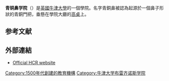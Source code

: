 {{expand|time=2013-08-28T10:46:43+00:00}}
{{Infobox Oxford college
| name = Brasenose College
| university = Oxford
| infobox_colour = black
| photo = [[File:Oxford_Brasenose_College.jpg|220px]]
| colours = {{scarf|{{cell2|#000000}}{{cell|#FFFF33}}{{cells|5|#000000}}{{cell|#FFFF33}}{{cell2|#000000}}}}
| full_name = The King's Hall and College of Brasenose
| named_for = 青銅門環
| old_names = Brazen Nose College
| latin_name = Aula regia et collegium aenei nasi
|established = {{start date|1509}}
| sister_college = [[劍橋大學岡維爾與凱斯學院|劍橋大學岡維爾與凱斯學院]]
| head_label = Principal
| head = [[艾倫·鮑曼|艾倫·鮑曼]]
| undergraduates = 364<ref>{{cite web
 |title=Undergraduate numbers by college 2011-12 
 |publisher=University of Oxford 
 |url=http://public.tableausoftware.com/views/Studentstatistics-UniversityofOxford/Collegeoneyearoverview?:embed=yes&:tabs=yes&:toolbar=yes 
 |deadurl=yes 
 |archiveurl=https://web.archive.org/web/20131004213338/http://public.tableausoftware.com/views/Studentstatistics-UniversityofOxford/Collegeoneyearoverview?%3Aembed=yes&%3Atabs=yes&%3Atoolbar=yes 
 |archivedate=2013-10-04 
}}</ref> (2011/2012)
| graduates = 205 <ref>http://public.tableausoftware.com/views/Studentstatistics-UniversityofOxford/Collegeoneyearoverview?:embed=yes&:tabs=yes&:toolbar=yes {{webarchive|url=https://web.archive.org/web/20131004213338/http://public.tableausoftware.com/views/Studentstatistics-UniversityofOxford/Collegeoneyearoverview?%3Aembed=yes&%3Atabs=yes&%3Atoolbar=yes |date=2013-10-04 }}</ref>
| location = [[拉德克利夫廣場|拉德克利夫廣場]]
| latitude = 51.753206
| longitude = -1.254731
| shield = [[File:Brasenose_College_Oxford_Coat_Of_Arms.svg|100px]]
| blazon =見文內
| homepage = [http://www.bnc.ox.ac.uk/ Official Website]
| boat_club = [https://web.archive.org/web/20050818183953/http://bncbc.bnc.ox.ac.uk/ Brasenose College Boatclub]
}}
'''青铜鼻学院'''（{{lang-en|Brasenose College}}）是[[英國|英國]][[牛津大學|牛津大學]]的一個學院。名字青銅鼻被認為起源於一個鼻子形狀的青銅門把，垂懸在學院大廳的[[高桌|高桌]]上。

== 参考文献 ==
{{reflist}}

== 外部連結 ==
* [http://hcr.bnc.ox.ac.uk/ Official HCR website] {{Wayback|url=http://hcr.bnc.ox.ac.uk/ |date=20160716074055 }}

{{coord|display=title}}
{{牛津大學}}
{{normdaten}}

[[Category:1500年代創建的教育機構|Category:1500年代創建的教育機構]]
[[Category:牛津大学布雷齐诺斯学院|Category:牛津大学布雷齐诺斯学院]]